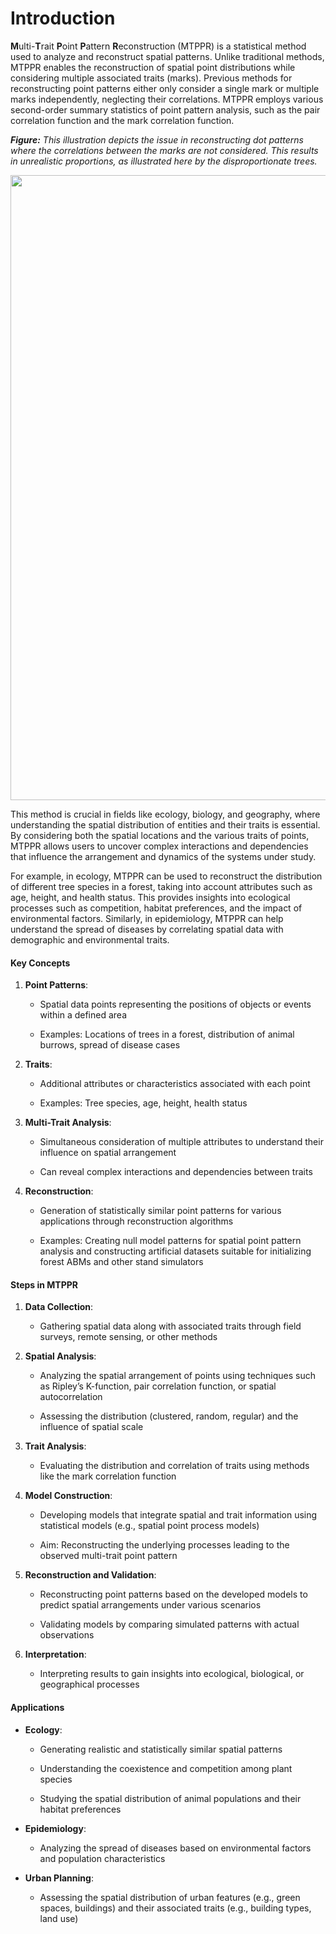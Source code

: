 # Introduction

**M**ulti-**T**rait **P**oint **P**attern **R**econstruction (MTPPR) is a statistical method used to analyze and reconstruct spatial patterns. Unlike traditional methods, MTPPR enables the reconstruction of spatial point distributions while considering multiple associated traits (marks). Previous methods for reconstructing point patterns either only consider a single mark or multiple marks independently, neglecting their correlations. MTPPR employs various second-order summary statistics of point pattern analysis, such as the pair correlation function and the mark correlation function.

***Figure:*** *This illustration depicts the issue in reconstructing dot patterns where the correlations between the marks are not considered. This results in unrealistic proportions, as illustrated here by the disproportionate trees.*

![](images/comic.png){fig-align="center" width="1000"}

This method is crucial in fields like ecology, biology, and geography, where understanding the spatial distribution of entities and their traits is essential. By considering both the spatial locations and the various traits of points, MTPPR allows users to uncover complex interactions and dependencies that influence the arrangement and dynamics of the systems under study.

For example, in ecology, MTPPR can be used to reconstruct the distribution of different tree species in a forest, taking into account attributes such as age, height, and health status. This provides insights into ecological processes such as competition, habitat preferences, and the impact of environmental factors. Similarly, in epidemiology, MTPPR can help understand the spread of diseases by correlating spatial data with demographic and environmental traits.

#### Key Concepts {.unnumbered}

1.  **Point Patterns**:

    -   Spatial data points representing the positions of objects or events within a defined area

    -   Examples: Locations of trees in a forest, distribution of animal burrows, spread of disease cases

2.  **Traits**:

    -   Additional attributes or characteristics associated with each point

    -   Examples: Tree species, age, height, health status

3.  **Multi-Trait Analysis**:

    -   Simultaneous consideration of multiple attributes to understand their influence on spatial arrangement

    -   Can reveal complex interactions and dependencies between traits

4.  **Reconstruction**:

    -   Generation of statistically similar point patterns for various applications through reconstruction algorithms

    -   Examples: Creating null model patterns for spatial point pattern analysis and constructing artificial datasets suitable for initializing forest ABMs and other stand simulators

#### Steps in MTPPR {.unnumbered}

1.  **Data Collection**:

    -   Gathering spatial data along with associated traits through field surveys, remote sensing, or other methods

2.  **Spatial Analysis**:

    -   Analyzing the spatial arrangement of points using techniques such as Ripley's K-function, pair correlation function, or spatial autocorrelation

    -   Assessing the distribution (clustered, random, regular) and the influence of spatial scale

3.  **Trait Analysis**:

    -   Evaluating the distribution and correlation of traits using methods like the mark correlation function

4.  **Model Construction**:

    -   Developing models that integrate spatial and trait information using statistical models (e.g., spatial point process models)

    -   Aim: Reconstructing the underlying processes leading to the observed multi-trait point pattern

5.  **Reconstruction and Validation**:

    -   Reconstructing point patterns based on the developed models to predict spatial arrangements under various scenarios

    -   Validating models by comparing simulated patterns with actual observations

6.  **Interpretation**:

    -   Interpreting results to gain insights into ecological, biological, or geographical processes

#### Applications {.unnumbered}

-   **Ecology**:

    -   Generating realistic and statistically similar spatial patterns

    -   Understanding the coexistence and competition among plant species

    -   Studying the spatial distribution of animal populations and their habitat preferences

-   **Epidemiology**:

    -   Analyzing the spread of diseases based on environmental factors and population characteristics

-   **Urban Planning**:

    -   Assessing the spatial distribution of urban features (e.g., green spaces, buildings) and their associated traits (e.g., building types, land use)

